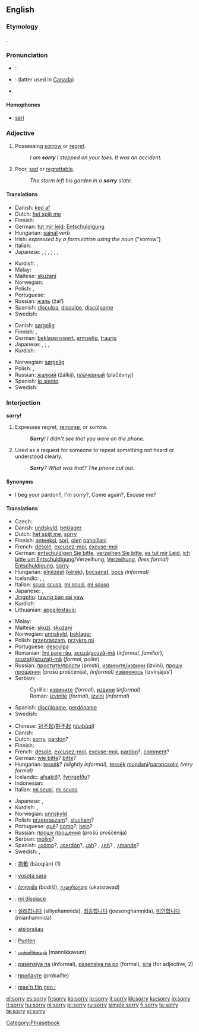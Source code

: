 ==English==

{{rank|example|class|century|985|sorry|share|working|breath}}

===Etymology===
{{OE.}} {{term|sarig|sāriġ|lang=ang}}.

===Pronunciation===
* {{italbrac|[[RP]]}}: {{IPA|/ˈsɒri/}}
* {{italbrac|US}}: {{IPA|/ˈsɑːri/ or /ˈsɔːri/}} (latter used in [[Canadian English|Canada]])
* {{audio|en-us-sorry.ogg|Audio (US)}}

====Homophones====
* [[sari]]

===Adjective===
{{en-adj|sorri|er}}

# Possessing [[sorrow]] or [[regret]].
#: ''I am '''sorry''' I stepped on your toes.  It was an accident.''
# Poor, [[sad]] or [[regrettable]].
#: ''The storm left his garden in a '''sorry''' state.''

====Translations====
{{trans-top|possessing sorrow or regret}}
* Danish: [[ked af]]
* Dutch: [[het spijt me]]
* Finnish: {{t+|fi|paha|alt=pahoillaan}}
* German: [[tut mir leid]]; [[Entschuldigung]]
* Hungarian: [[sajnál]] ''verb''
* Irish: ''expressed by a formulation using the noun'' {{t-|ga|brón|m|xs=Irish}} ("sorrow")
* Italian: {{t+|it|scusa}}
* Japanese: {{qualifier|disagree one's mistake}} {{t-|ja|残念な|tr=zannen na|sc=Jpan}}, {{t-|ja|遺憾な|tr=ikan na|sc=Jpan}}; {{qualifier|agree one's mistake}} {{t|ja|すまない|tr=sumanai|sc=Jpan}}, {{t|ja|申し訳ない|tr=moushiwakenai|sc=Jpan}}; {{qualifier|regret}} {{t-|ja|残念な|tr=zannen na|sc=Jpan}}, {{t-|ja|遺憾な|tr=ikan na|sc=Jpan}}, {{t-|ja|恐縮な|tr=kyōshuku na|sc=Jpan}}
{{trans-mid}}
* Kurdish: {{KUchar|[[خه‌جاڵه‌ت]]}}, {{KUchar|[[لێبوردن]]}}
* Malay: {{t-|ms|maaf|xs=Malay}}
* Maltese: [[skużani]]
* Norwegian: {{t+|no|lei}}
* Polish: {{t+|pl|przepraszam}}, {{t-|pl|przykro mi}}
* Portuguese: {{t+|pt|desculpa}}
* Russian: [[жаль]] (žal’)
* Spanish: [[disculpa]], [[disculpe]], [[discúlpame]]
* Swedish: {{t+|sv|ledsen}}
{{trans-bottom}}

{{trans-top|poor, regrettable}}
* Danish: [[sørgelig]]
* Finnish: {{t+|fi|surkea}}, {{t+|fi|surullinen}}
* German: [[beklagenswert]], [[armselig]], [[traurig]]
* Japanese: {{qualifier|poor}} {{t|ja|気の毒な|tr=kinodoku na|sc=Jpan}}, {{t-|ja|かわいそうな|tr=kawaisō na|sc=Jpan}}; {{qualifier|regrettable}} {{t-|ja|残念な|tr=zannen na|sc=Jpan}}, {{t-|ja|遺憾な|tr=ikan na|sc=Jpan}}
* Kurdish: {{t+|ku|په‌شیمان|sc=KUchar}}
{{trans-mid}}
* Norwegian: [[sørgelig]]
* Polish: {{t+|pl|przykry}}, {{t-|pl|żałosny}}
* Russian: [[жалкий]] (žálkij), [[плачевный]] (plačévnyj)
* Spanish: [[lo siento]]
* Swedish: {{t+|sv|sorglig}}
{{trans-bottom}}

===Interjection===
'''sorry!'''

# Expresses regret, [[remorse]], or sorrow.
#: '''''Sorry'''!  I didn't see that you were on the phone.''
# Used as a request for someone to repeat something not heard or understood clearly.
#: '''''Sorry'''?  What was that?  The phone cut out.''

====Synonyms====
* {{sense|request to repeat}} I beg your pardon?, I'm sorry?, Come again?, Excuse me? {{US}}

====Translations====
{{trans-top|expression of regret or sorrow}}
* Czech: {{t-|cs|promiňte}}
* Danish: [[undskyld]], [[beklager]]
* Dutch: [[het spijt me]], [[sorry]]
* Finnish: [[anteeksi]], [[sori]], [[olla|olen]] [[paha|pahoillani]]
* French: [[désolé]], [[excusez-moi]], [[excuse-moi]]
* German: [[entschuldigen Sie bitte]], [[verzeihen Sie bitte]], [[es tut mir Leid]], [[ich bitte um Entschuldigung]]/Verzeihung, [[Verzeihung]], ''(less formal)'' [[Entschuldigung]], [[sorry]]
* Hungarian: [[elnézést]] ([[kérek]]), [[bocsánat]], [[bocs]] ''(informal)''
* Icelandic: {{t+|is|fyrirgefðu}}, {{t-|is|afsakið}}, {{t-|is|fyrirgefðu mér}}
* Italian: [[scusi]],[[scusa]], [[mi scusi]], [[mi scuso]]
* Japanese: {{t-|ja|すみません|tr=sumimasen|sc=Jpan}}, {{t+|ja|ごめんなさい|tr=gomennasai|sc=Jpan}}
* [[Jingpho]]: [[tawng ban sai yaw]]
* Kurdish: {{KUchar|[[ببووره‌]]}}
* Lithuanian: [[apgailestauju]]
{{trans-mid}}
* Malay: {{t-|ms|maaf|xs=Malay}}
* Maltese: [[skużi]], [[skużani]]
* Norwegian: [[unnskyld]], [[beklager]]
* Polish: [[przepraszam]], [[przykro mi]]
* Portuguese: [[desculpa]]
* Romanian: [[îmi pare rău]], [[scuză]]/[[scuză-mă]] (''informal, familiar''), [[scuzaţi]]/[[scuzaţi-mă]] (''formal, polite'')
* Russian: [[простить|простите/прости]] (prostí), [[извинить|извините/извини]] (izviní), [[прошу прощения]] (prošú proščénija), ''(informal)'' [[извиниться|извиняюсь]] (izvinjájus’)
* Serbian:
*: Cyrillic: [[извините]] (''formal''), [[извини]] (''informal'')
*: Roman: [[izvinite]] (''formal''), [[izvini]] (''informal'')
* Spanish: [[discúlpame]], [[perdóname]]
* Swedish: {{t-|sv|förlåt}}
{{trans-bottom}}

{{trans-top|request to repeat}}
* Chinese: [[对不起]]/[[對不起]] ([[duìbùqǐ]])
* Danish: {{t+|da|undskyld}}
* Dutch: [[sorry]], [[pardon]]?
* Finnish: {{t+|fi|anteeksi}}
* French: [[désolé]], [[excusez-moi]], [[excuse-moi]], [[pardon]]?, [[comment]]?
* German: [[wie bitte]]? [[bitte]]?
* Hungarian: [[tessék]]? ''(slightly informal),'' [[tessék]] [[mondani]]/[[parancsolni]] ''(very formal)''
* Icelandic: [[afsakið]]?, [[fyrirgefðu]]?
* Indonesian: {{t-|id|maaf|xs=Indonesian}}
* Italian: [[mi scusi]], [[mi scuso]]
{{trans-mid}}
* Japanese: {{t-|ja|すみません|tr=sumimasen|sc=Jpan}}, {{t+|ja|ごめんなさい|tr=gomennasai|sc=Jpan}}
* Kurdish: {{KUchar|[[ببووره‌]]}}, {{KUchar|[[به‌ڵێ]]}}
* Norwegian: [[unnskyld]]
* Polish: [[przepraszam]]?, [[słucham]]?
* Portuguese: [[quê]]? [[como#Portuguese|como]]?; [[hein]]?
* Russian: [[прошу прощения]] (prošú proščénija)
* Serbian: [[molim]]?
* Spanish: ¿[[cómo]]?, ¿[[perdón]]?, ¿[[ah#Spanish|ah]]? {{italbrac|Colombia|Puerto Rico|Venezuela|colloquial}}, ¿[[eh#Spanish|eh]]?  {{italbrac|Cuba|Spain|colloquial}}, ¿[[mande]]? {{italbrac|Mexico|colloquial}}
* Swedish: {{t-|sv|ursäkta}}, {{t-|sv|förlåt}}
{{trans-bottom}}

{{checktrans-top}}
* {{ttbc|Chinese}}: [[抱歉]] (bàoqiàn) (1)
* {{ttbc|Fijian}}: [[vosota sara]]
* {{ttbc|Georgian}}: [[ბოდიში]] (bodiši), [[უკაცრავად]] (ukatsravad)
* {{ttbc|Italian}}: [[mi dispiace]]
* {{ttbc|Korean}}: [[실례합니다]] (sillyehamnida), [[죄송합니다]] (joesonghamnida), [[미안합니다]] (mianhamnida)
{{checktrans-mid}}
* {{ttbc|Lithuanian}}: [[atsiprašau]]
* {{ttbc|Sudanese}}: [[Punten]]
* {{ttbc|Tamil}}: [[மன்னிக்கவும்]] (mannikkavum)
* {{ttbc|Tagalog}}: [[pasensiya na]] (informal), [[pasensiya na po]] (formal), [[sira]] (for adjective, 2)
* {{ttbc|Ukrainian}}: [[пробачте]] (probačte)
* {{ttbc|Welsh}}: [[mae'n flin gen i]]
{{checktrans-bottom}}

[[Category:Phrasebook]]

[[el:sorry]]
[[es:sorry]]
[[fr:sorry]]
[[ko:sorry]]
[[io:sorry]]
[[it:sorry]]
[[kk:sorry]]
[[ku:sorry]]
[[lo:sorry]]
[[lt:sorry]]
[[hu:sorry]]
[[nl:sorry]]
[[pl:sorry]]
[[ru:sorry]]
[[simple:sorry]]
[[fi:sorry]]
[[ta:sorry]]
[[te:sorry]]
[[vi:sorry]]